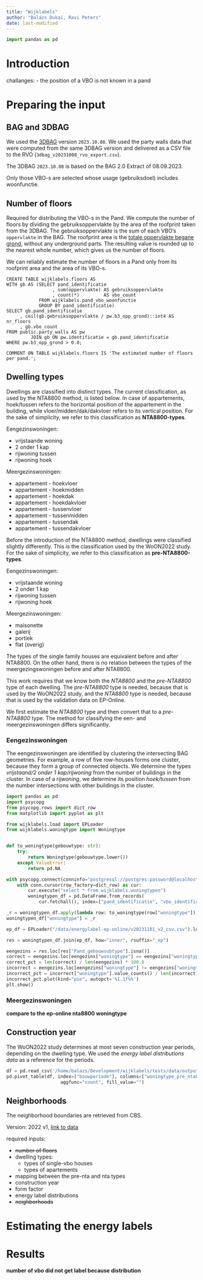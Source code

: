 ```yaml
---
title: "Wijklabels"
author: "Balázs Dukai, Ravi Peters"
date: last-modified
---
```

```python
import pandas as pd
```


# Introduction

challanges:
- the position of a VBO is not known in a pand

# Preparing the input

## BAG and 3DBAG

We used the [3DBAG](https://3dbag.nl) version `2023.10.08`.
We used the party walls data that were computed from the same 3DBAG version and delivered as a CSV file to the RVO (`3dbag_v20231008_rvo_export.csv`).

The 3DBAG `2023.10.08` is based on the BAG 2.0 Extract of 08.09.2023.

Only those VBO-s are selected whose usage (gebruiksdoel) includes woonfunctie.

## Number of floors

Required for distributing the VBO-s in the Pand.
We compute the number of floors by dividing the gebruiksoppervlakte by the area of the roofprint taken from the 3DBAG.
The gebruiksoppervlakte is the sum of each VBO's `oppervlakte` in the BAG.
The roofprint area is the [totale oppervlakte begane grond](https://docs.3dbag.nl/nl/schema/attributes/#b3_opp_grond), without any underground parts.
The resulting value is rounded up to the nearest whole number, which gives us the number of floors.

::: {.callout-note title="Assumption"}
We can reliably estimate the number of floors in a Pand only from its roofprint area and the area of its VBO-s.
:::

```sql-postgresql
CREATE TABLE wijklabels.floors AS
WITH gb AS (SELECT pand_identificatie
                 , sum(oppervlakte) AS gebruiksoppervlakte
                 , count(*)         AS vbo_count
            FROM wijklabels.pand_vbo_woonfunctie
            GROUP BY pand_identificatie)
SELECT gb.pand_identificatie
     , ceil(gb.gebruiksoppervlakte / pw.b3_opp_grond)::int4 AS nr_floors
     , gb.vbo_count
FROM public.party_walls AS pw
         JOIN gb ON pw.identificatie = gb.pand_identificatie
WHERE pw.b3_opp_grond > 0.0;

COMMENT ON TABLE wijklabels.floors IS 'The estimated number of floors per pand.';
```

## Dwelling types

Dwellings are classified into distinct types.
The current classification, as used by the NTA8800 method, is listed below.
In case of appartements, hoek/tussen refers to the horizontal position of the appartement in the building, while vloer/midden/dak/dakvloer refers to its vertical position.
For the sake of simplicity, we refer to this classification as **NTA8800-types**.

Eengezinswoningen:

- vrijstaande woning
- 2 onder 1 kap
- rijwoning tussen
- rijwoning hoek

Meergezinswoningen:

- appartement - hoekvloer
- appartement - hoekmidden
- appartement - hoekdak
- appartement - hoekdakvloer
- appartement - tussenvloer
- appartement - tussenmidden
- appartement - tussendak
- appartement - tussendakvloer

Before the introduction of the NTA8800 method, dwellings were classified slightly differently.
This is the classification used by the WoON2022 study.
For the sake of simplicity, we refer to this classification as **pre-NTA8800-types**.

Eengezinswoningen:

- vrijstaande woning
- 2 onder 1 kap
- rijwoning tussen
- rijwoning hoek

Meergezinswoningen:

- maisonette
- galerij
- portiek
- flat (overig)

The types of the single family houses are equivalent before and after NTA8800.
On the other hand, there is no relation between the types of the meergezingswoningen before and after NTA8800.

This work requires that we know both the *NTA8800* and the *pre-NTA8800* type of each dwelling.
The *pre-NTA8800* type is needed, because that is used by the WoON2022 study, and the *NTA8800* type is needed, because that is used by the validation data on EP-Online.

We first estimate the *NTA8800* type and then convert that to a *pre-NTA8800* type.
The method for classifying the een- and meergezinswoningen differs significantly.

### Eengezinswoningen

The eengezinswoningen are identified by clustering the intersecting BAG geometries.
For example, a row of five row-houses forms one cluster, because they form a group of connected objects.
We determine the types *vrijstaand/2 onder 1 kap/rijwoning* from the number of buildings in the cluster.
In case of a *rijwoning*, we determine its position *hoek/tussen* from the number intersections with other buildings in the cluster.

```python
import pandas as pd
import psycopg
from psycopg.rows import dict_row
from matplotlib import pyplot as plt

from wijklabels.load import EPLoader
from wijklabels.woningtype import Woningtype


def to_woningtype(gebouwtype: str):
    try:
        return Woningtype(gebouwtype.lower())
    except ValueError:
        return pd.NA

with psycopg.connect(conninfo="postgresql://postgres:password@localhost:8001/postgres") as conn:
    with conn.cursor(row_factory=dict_row) as cur:
        cur.execute("select * from wijklabels.woningtypen")
        woningtypen_df = pd.DataFrame.from_records(
            cur.fetchall(), index=["pand_identificatie", "vbo_identificatie"])

_r = woningtypen_df.apply(lambda row: to_woningtype(row["woningtype"]), axis=1)
woningtypen_df["woningtype"] = _r

ep_df = EPLoader("/data/energylabel-ep-online/v20231101_v2_csv.csv").load()

res = woningtypen_df.join(ep_df, how="inner", rsuffix="_ep")

eengezins = res.loc[res["Pand_gebouwsubtype"].isna()]
correct = eengezins.loc[eengezins["woningtype"] == eengezins["woningtype_ep"]]
correct_pct = len(correct) / len(eengezins) * 100.0
incorrect = eengezins.loc[eengezins["woningtype"] != eengezins["woningtype_ep"]]
incorrect_pct = incorrect["woningtype"].value_counts() / len(incorrect)
incorrect_pct.plot(kind="pie", autopct='%1.1f%%')
plt.show()
```


### Meergezinswoningen


**compare to the ep-online nta8800 woningtype**

## Construction year

The WoON2022 study determines at most seven construction year periods, depending on the dwelling type.
We used the *energy label distributions data* as a reference for the periods.

```python
df = pd.read_csv('/home/balazs/Development/wijklabels/tests/data/output/labels_individual.csv', usecols=["bouwperiode", "woningtype", "woningtype_pre_nta8800"])
pd.pivot_table(df, index=["bouwperiode"], columns=["woningtype_pre_nta8800"],
                    aggfunc="count", fill_value="")
```


## Neighborhoods

The neighborhood boundaries are retrieved from CBS.

Version: 2022 v1, [link to data](https://service.pdok.nl/cbs/wijkenbuurten/2022/atom/downloads/wijkenbuurten_2022_v1.gpkg)


required inputs:

- ~~number of floors~~
- dwelling types:
  - types of single-vbo houses
  - types of apartements
- mapping between the pre-nta and nta types
- construction year
- form factor
- energy label distributions
- ~~neighborhoods~~

# Estimating the energy labels

# Results

**number of vbo did not get label because distribution**